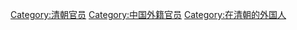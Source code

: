 [[Category:清朝官员|Category:清朝官员]]
[[Category:中国外籍官员|Category:中国外籍官员]]
[[Category:在清朝的外国人|Category:在清朝的外国人]]